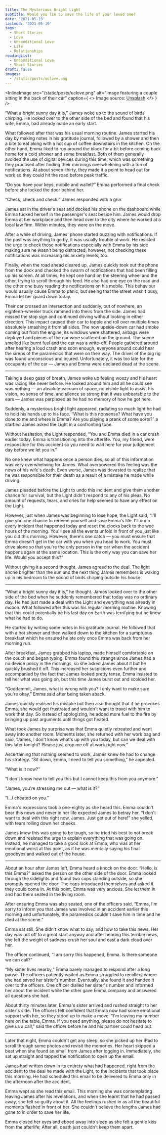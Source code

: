 ```yaml
---
title: The Mysterious Bright Light
subtitle: Would you lie to save the life of your loved one?
date: '2021-05-19'
lastmod: '2021-05-19'
tags:
  - Short Stories
  - Love
  - Unconditional Love
  - Life
  - Relationships
readingList:
  - Unconditional Love
  - Short Stories
draft: false
images:
  - /static/posts/uclove.png
---
```


<InlineImage
  src="/static/posts/uclove.png"
  alt="Image featuring a couple sitting in the back of their car"
  caption={
    <>
      Image source: <a href="https://unsplash.com/photos/7fDndqTb5pk">Unsplash</a>
    </>
  }
/>

“What a bright sunny day it is,” James woke up to the sound of birds chirping. He looked over to the other side of the bed and found that his wife, Emma, had already made an early start.

What followed after that was his usual morning routine. James started his day by making notes in his gratitude journal, followed by a shower and then a bite to eat along with a hot cup of coffee downstairs in the kitchen. On the other hand, Emma liked to run around the block for a bit before coming back home for a cold shower and some breakfast. Both of them generally avoided the use of digital devices during this time, which was something they practised after finding their mornings overwhelming with a ton of notifications. At about seven-thirty, they made it a point to head out for work so they could hit the road before peak traffic.

“Do you have your keys, mobile and wallet?” Emma performed a final check before she locked the door behind her.

“Check, check and check!” James responded with a grin.

James sat in the driver's seat and docked his phone on the dashboard while Emma tucked herself in the passenger's seat beside him. James would drop Emma at her workplace and then head over to the city where he worked at a local law firm. Within minutes, they were on the move.

After a while of driving, James' phone started buzzing with notifications. If the past was anything to go by, it was usually trouble at work. He resisted the urge to check those notifications especially with Emma by his side making sure he wasn't being distracted, however, not checking these notifications was increasing his anxiety levels, too.

Finally, when the road ahead cleared up, James quickly took out the phone from the dock and checked the swarm of notifications that had been filling up his screen. At all times, he kept one hand on the steering wheel and the other, trying to scroll through his feed. He also had one eye on the road and the other one busy reading the notifications on his mobile. This behaviour would usually cause Emma to panic, but seeing that the street wasn't busy, Emma let her guard down today.

Their car crossed an intersection and suddenly, out of nowhere, an eighteen-wheeler truck rammed into theirs from the side. James had missed the stop sign and continued driving without looking in either direction. This impact caused their car to topple and roll over multiple times absolutely smashing it from all sides. The now upside-down car had smoke coming out from the engine, its windows were shattered, airbags were deployed and pieces of the car were scattered on the ground. The scene smelled like burnt fuel and the car was a write-off. People gathered around after hearing a loud crash and soon enough, everyone around could hear the sirens of the paramedics that were on their way. The driver of the big rig was found unconscious and injured. Unfortunately, it was too late for the occupants of the car — James and Emma were declared dead at the scene.

<hr />

Taking a deep gasp of breath, James woke up feeling woozy and his heart was racing like never before. He looked around him and all he could see was nothing — an absolute vacuum of space, no visible light to assist his vision, no sense of time, and silence so strong that it was unbearable to the ears — James was perplexed as he had no memory of how he got here.

Suddenly, a mysterious bright light appeared, radiating so much light he had to hold his hands up to his face. “What is this nonsense? What have you done to me and where is Emma? Are you playing a prank of some sorts?” a startled James asked the Light in a confronting tone.

Without hesitation, the Light responded, “You and Emma died in a car crash earlier today. Emma is transitioning into the afterlife. You, my friend, were responsible for this accident so you need to wait here for your judgement day before we let you in.”

No one knew what happens once a person dies, so all of this information was very overwhelming for James. What overpowered this feeling was the news of his wife's death. Even worse, James was devasted to realize that he was responsible for their death as a result of a mistake he made while driving.

<GoogleAds adLayout="Responsive" />

James pleaded before the Light to undo this incident and give them another chance for survival, but the Light didn't respond to any of his pleas. No amount of requests, tears, and cries for help seemed to have any effect on the Light.

However, just when James was beginning to lose hope, the Light said, “I'll give you one chance to redeem yourself and save Emma's life. I'll undo every incident that happened today and reset the clocks back to the wee hours of the morning. You'll see all the events unfold in front of you just like you did this morning. However, there's one catch — you must ensure that Emma doesn't get in the car with you when you head to work. You must drive alone so that you're the only person in the car when the accident happens again at the same location. This is the only way you can save her life. Would you accept this?”

Without giving it a second thought, James agreed to the deal. The light shone brighter than the sun and the next thing James remembers is waking up in his bedroom to the sound of birds chirping outside his house.

<hr />

“What a bright sunny day it is,” he thought. James looked over to the other side of the bed when he suddenly remembered that today was no ordinary day. He had just made a deal with the Light and everything was already in motion. What followed after this was his regular morning routine. Knowing that this could potentially be his last day on Earth was terrifying but he knew what he had to do.

He started by writing some notes in his gratitude journal. He followed that with a hot shower and then walked down to the kitchen for a sumptuous breakfast which he ensured he ate only once Emma was back from her morning run.

After breakfast, James grabbed his laptop, made himself comfortable on the couch and began typing. Emma found this strange since James had a no device policy in the mornings, so she asked James about it but he quickly brushed it off. This increased her suspicions even further and accompanied by the fact that James looked pretty tense, Emma insisted to tell her what was going on, but this time James burst out and scolded her.

“Goddammit, James, what is wrong with you? I only want to make sure you're okay,” Emma said after being taken aback.

James quickly realised his mistake but then also thought that if he provokes Emma, she would get frustrated and wouldn't want to travel with him to work that day. So instead of apologizing, he added more fuel to the fire by bringing up past arguments until things got heated.

What took James by surprise was that Emma quietly retreated and went away into another room. Moments later, she returned with her work bag and said, “James, I don't know what's up with you today, but can we deal with this later tonight? Please just drop me off at work right now.”

Ascertaining that nothing seemed to work, James knew he had to change his strategy. “Sit down, Emma, I need to tell you something,” he appealed.

“What is it now?”

“I don't know how to tell you this but I cannot keep this from you anymore.”

“James, you're stressing me out — what is it?”

“I…I cheated on you.”

Emma's expressions took a one-eighty as she heard this. Emma couldn't bear this news and never in her life expected James to betray her. “I don't want to deal with this right now, James. Just get out of here!” she yelled, with tears rolling down her cheeks.

James knew this was going to be tough, so he tried his best to not break down and resisted the urge to explain everything that was going on. Instead, he managed to take a good look at Emma, who was at her emotional worst at this point, as if he was mentally saying his final goodbyes and walked out of the house.

<hr />

About an hour after James left, Emma heard a knock on the door. “Hello, is this Emma?” asked the person on the other side of the door. Emma looked through the sidelights and found two cops standing outside, so she promptly opened the door. The cops introduced themselves and asked if they could come in. At this point, Emma was very anxious. She let them in and had them seated in the living room.

After ensuring Emma was also seated, one of the officers said, “Emma, I'm sorry to inform you that James was involved in an accident earlier this morning and unfortunately, the paramedics couldn't save him in time and he died at the scene.”

Emma sat still. She didn't know what to say, and how to take this news. Her day was not off to a great start anyway and after hearing this terrible news, she felt the weight of sadness crush her soul and cast a dark cloud over her.

The officer continued, “I am sorry this happened, Emma. Is there someone we can call?”

“My sister lives nearby,” Emma barely managed to respond after a long pause. The officers patiently waited as Emma struggled to recollect where she had saved her sister's number. Eventually, she found it and handed it over to the officers. One officer dialled her sister's number and informed her about the incident while the other gave Emma company and answered all questions she had.

About thirty minutes later, Emma's sister arrived and rushed straight to her sister's side. The officers felt confident that Emma now had some emotional support with her, so they stood up to make a move. “I'm leaving my number here on the table, Emma. If you need anything, please do not hesitate to give us a call,” said the officer before he and his partner could head out.

<hr />

Later that night, Emma couldn't get any sleep, so she picked up her iPad to scroll through some photos and revisit the memories. Her heart skipped a beat when she found an email from James after logging in. Immediately, she sat up straight and tapped the notification to open up the email.

James had written down in its entirety what had happened, right from the accident to the deal he made with the Light, to the incidents that took place this morning. He had scheduled this email to be delivered to Emma only in the afternoon after the accident.

Emma wept as she read this email. This morning she was contemplating leaving James after his revelations, and when she learnt that he had passed away, she felt so guilty about it. All the feelings rushed in as all the beautiful moments flashed in front of her. She couldn't believe the lengths James had gone to in order to save her life.

Emma closed her eyes and ebbed away into sleep as she felt a gentle kiss from the afterlife; After all, death just couldn't keep them apart.
